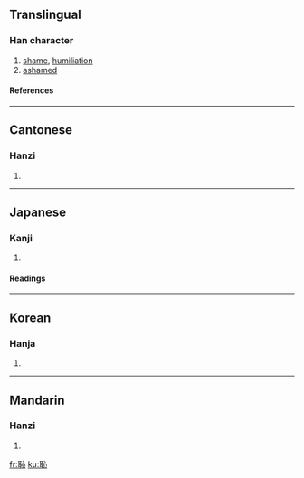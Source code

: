 {{see|耻}}

==Translingual==
===Han character===
{{Han char|rn=61|rad=心|as=06|sn=10|four=1310<sub>0</sub>|canj=尸十心 (SJP)|ids=⿰[[耳]][[心]]}}
# [[shame]], [[humiliation]]
# [[ashamed]]
====References====
{{Han ref|kx=0385.060|dkj=10585|dj=0716.020|hdz=42290.010|uh=6065|ud=24677|bh=AEA2|bd=44706}}
----

==Cantonese==
===Hanzi===
{{yue-hanzi|jyut=|y=chi2}}
# {{defn|Cantonese}}
----
==Japanese==
===Kanji===
{{ja-kanji|grade=c|rs=心06}}
# {{defn|Japanese}} 
====Readings====
{{ja-readings|on=[[ち]] (chi)|kun=[[はじる]] (hajiru), [[はじ]] (haji), [[はずかしい]] (hazukashii)}}
----
==Korean==
===Hanja===
{{ko-hanja|hangeul=치|eumhun=|rv=chi|mr=ch'i|y=chi}}
# {{defn|Korean}}
----
==Mandarin==
===Hanzi===
{{cmn-hanzi|sim=耻|pin=[[chǐ]] ([[chi3]])|wg=ch'ih<sup>3</sup>}}
# {{defn|Mandarin}}

[[fr:恥]]
[[ku:恥]]